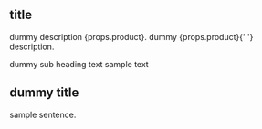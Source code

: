 
## title 

<span class="mb-2 block">
  dummy description {props.product}.
</span>

<span class="mb-2 block">
  dummy {props.product}{' '}
  description.
</span>

dummy sub heading text
sample text


## dummy title
sample sentence.

